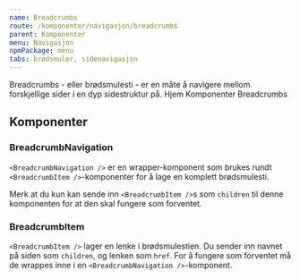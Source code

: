 ```yaml
---
name: Breadcrumbs
route: /komponenter/navigasjon/breadcrumbs
parent: Komponenter
menu: Navigasjon
npmPackage: menu
tabs: brødsmuler, sidenavigasjon
---
```



<PageHeader>
  Breadcrumbs - eller brødsmulesti - er en måte å navigere mellom forskjellige
  sider i en dyp sidestruktur på.
</PageHeader>

<Playground>
  <BreadcrumbNavigation>
    <BreadcrumbItem as={Link} to="/">
      Hjem
    </BreadcrumbItem>
    <BreadcrumbItem as={Link} to="/komponenter">
      Komponenter
    </BreadcrumbItem>
    <BreadcrumbItem as={Link} to="/komponenter/navigasjon/breadcrumbs">
      Breadcrumbs
    </BreadcrumbItem>
  </BreadcrumbNavigation>
</Playground>

## Komponenter

### BreadcrumbNavigation

<ImportStatement imports="BreadcrumbNavigation" />
<Props of={BreadcrumbNavigation} />

`<BreadcrumbNavigation />` er en wrapper-komponent som brukes rundt `<BreadcrumbItem />`-komponenter for å lage en komplett brødsmulesti.

Merk at du kun kan sende inn `<BreadcrumbItem />`s som `children` til denne komponenten for at den skal fungere som forventet.

### BreadcrumbItem

<ImportStatement imports="BreadcrumbItem" />
<Props of={BreadcrumbItem} />

`<BreadcrumbItem />` lager en lenke i brødsmulestien. Du sender inn navnet på siden som `children`, og lenken som `href`. For å fungere som forventet må de wrappes inne i en `<BreadcrumbNavigation />`-komponent.
